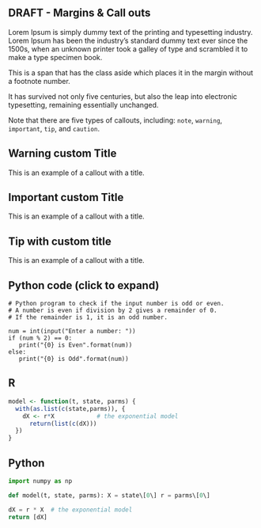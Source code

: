 ## DRAFT - Margins & Call outs {.unnumbered}

Lorem Ipsum is simply dummy text of the printing and typesetting industry. Lorem Ipsum has been the industry's standard dummy text ever since the 1500s, when an unknown printer took a galley of type and scrambled it to make a type specimen book. 

[This is a span that has the class aside which places it in the margin without a footnote number.]{.aside}

It has survived not only five centuries, but also the leap into electronic typesetting, remaining essentially unchanged. 

::: callout-note
Note that there are five types of callouts, including: `note`, `warning`, `important`, `tip`, and `caution`.
:::

::: callout-warning
## Warning custom Title

This is an example of a callout with a title.
:::

::: callout-important
## Important custom Title

This is an example of a callout with a title.
:::

::: callout-tip
## Tip with custom title

This is an example of a callout with a title.
:::

::: {.callout-caution collapse="true"}
## Python code (click to expand)

``` .python
# Python program to check if the input number is odd or even.
# A number is even if division by 2 gives a remainder of 0.
# If the remainder is 1, it is an odd number.

num = int(input("Enter a number: "))
if (num % 2) == 0:
   print("{0} is Even".format(num))
else:
   print("{0} is Odd".format(num))
```
:::

::: panel-tabset
## R

``` r
model <- function(t, state, parms) {
  with(as.list(c(state,parms)), {
    dX <- r*X            # the exponential model
      return(list(c(dX)))
  })
}
```

## Python

``` python
import numpy as np

def model(t, state, parms): X = state\[0\] r = parms\[0\]

dX = r * X  # the exponential model
return [dX]
```
:::

